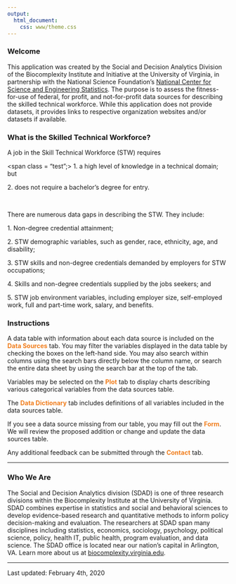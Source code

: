 ```yaml
---
output:
  html_document:
    css: www/theme.css
---
```

<script src="//use.typekit.net/tgy5tlj.js"></script>
<script>try{Typekit.load();}catch(e){}</script>
### Welcome
This application was created by the Social and Decision Analytics Division of the Biocomplexity Institute and Initiative at the University of Virginia, in partnership with the National Science Foundation's [National Center for Science and Engineering Statistics](https://www.nsf.gov/statistics/). The purpose is to assess the fitness-for-use of federal, for profit, and not-for-profit  data sources for describing the skilled technical workforce. While this application does not provide datasets, it provides links to respective organization websites and/or datasets if available.

<div id = "blue">
<h3> What is the Skilled Technical Workforce?</h3>
<p>A job in the Skill Technical Workforce (STW) requires</p> 

<p><span class = "test";> 1. </span> a high level of knowledge in a technical domain; but</p>

<p><span class = "test"> 2. </span> does not require a bachelor's degree for entry.</p> 
<p style= "white-space: pre;">     
</p>
<p>There are numerous data gaps in describing the STW. They include:</p>

<p><span class = "test"> 1. </span> Non-degree credential attainment;</p>
  
<p><span class = "test"> 2. </span> STW demographic variables, such as gender, race, ethnicity, age, and disability;</p>
  
<p><span class = "test"> 3. </span> STW skills and non-degree credentials demanded by employers for STW occupations;</p>
  
<p><span class = "test"> 4. </span> Skills and non-degree credentials supplied by the jobs seekers; and</p>

<p><span class = "test"> 5. </span> STW job environment variables, including employer size, self-employed work, full and part-time work, salary, and benefits.</p>

</div>

### Instructions
A data table with information about each data source is included on the <span style="color:#F17E1D; font-weight: bold">Data Sources</span> tab. You may filter the variables displayed in the data table by checking the boxes on the left-hand side. You may also search within columns using the search bars directly below the column name, or search the entire data sheet by using the search bar at the top of the tab.

Variables may be selected on the <span style="color:#F17E1D; font-weight: bold">Plot</span> tab to display charts describing various categorical variables from the data sources table. 

The <span style="color:#F17E1D; font-weight: bold">Data Dictionary</span> tab includes definitions of all variables included in the data sources table.

If you see a data source missing from our table, you may fill out the <span style="color:#F17E1D; font-weight: bold">Form</span>. We will review the proposed addition or change and update the data sources table.

Any additional feedback can be submitted through the <span style="color:#F17E1D; font-weight: bold">Contact</span> tab.

***

### Who We Are
The Social and Decision Analytics division (SDAD) is one of three research divisions within the Biocomplexity Institute at the University of Virginia. SDAD combines expertise in statistics and social and behavioral sciences to develop evidence-based research and quantitative methods to inform policy decision-making and evaluation. The researchers at SDAD span many disciplines including statistics, economics, sociology, psychology, political science, policy, health IT, public health, program evaluation, and data science. The SDAD office is located near our nation's capital in Arlington, VA. Learn more about us at [biocomplexity.virginia.edu](https://biocomplexity.virginia.edu/). 

***
<span class = "update">Last updated: February 4th, 2020</span>

